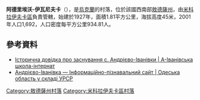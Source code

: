 {{coord|47|30|3|N|30|27|48|E|scale:30000|display=title}}

'''阿德里埃沃-伊瓦尼夫卡'''（{{lang-uk|Андрієво-Іванівка}}），是[[烏克蘭|烏克蘭]]的村落，位於該國西南部[[敖德薩州|敖德薩州]]，由[[米科拉伊夫卡區|米科拉伊夫卡區]]負責管轄，始建於1927年，面積1.81平方公里，海拔高度45米，2001年人口1,692，人口密度每平方公里934.81人。

==參考資料==
* [http://aii.org.ua/history/3-history/7-history-village Історична довідка про заснування с. Андрієво-Іванівки | А-Іванівська школа-інтернат]{{Dead link|date=2018年6月 |bot=InternetArchiveBot |fix-attempted=no }}
* [http://imsu-odesa.com/mista-i-sela-odeskoi-oblasti/mykolaivskyj-rajon/andrijevo-ivanivka.html Андрієво-Іванівка — Інформаційно-пізнавальний сайт | Одеська область у складі УРСР] {{Wayback|url=http://imsu-odesa.com/mista-i-sela-odeskoi-oblasti/mykolaivskyj-rajon/andrijevo-ivanivka.html |date=20200225225907 }}

{{DEFAULTSORT:Андрієво-Іванівка}}
[[Category:敖德薩州村落|Category:敖德薩州村落]]
[[Category:米科拉伊夫卡區村落|Category:米科拉伊夫卡區村落]]


{{Odessa-geo-stub}}